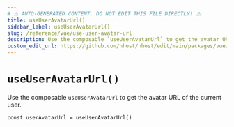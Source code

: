 ```yaml
---
# ⚠️ AUTO-GENERATED CONTENT. DO NOT EDIT THIS FILE DIRECTLY! ⚠️
title: useUserAvatarUrl()
sidebar_label: useUserAvatarUrl()
slug: /reference/vue/use-user-avatar-url
description: Use the composable `useUserAvatarUrl` to get the avatar URL of the current user.
custom_edit_url: https://github.com/nhost/nhost/edit/main/packages/vue/src/useUserAvatarUrl.ts#L15
---
```


# `useUserAvatarUrl()`

Use the composable `useUserAvatarUrl` to get the avatar URL of the current user.

```tsx
const userAvatarUrl = useUserAvatarUrl()
```
